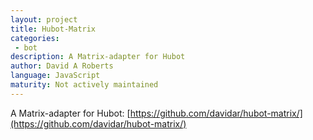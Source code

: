 ```yaml
---
layout: project
title: Hubot-Matrix
categories:
 - bot
description: A Matrix-adapter for Hubot
author: David A Roberts
language: JavaScript
maturity: Not actively maintained
---
```


A Matrix-adapter for Hubot: [https://github.com/davidar/hubot-matrix/](https://github.com/davidar/hubot-matrix/)
